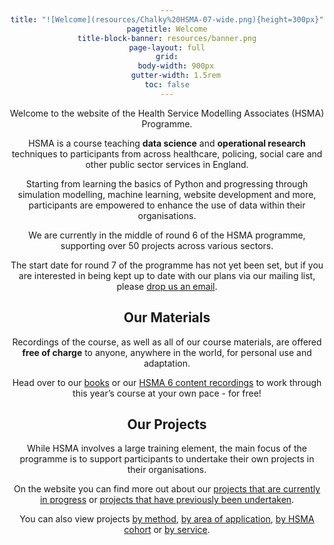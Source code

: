 ```yaml
---
title: "![Welcome](resources/Chalky%20HSMA-07-wide.png){height=300px}"
pagetitle: Welcome
title-block-banner: resources/banner.png
page-layout: full
grid:
    body-width: 900px
    gutter-width: 1.5rem
toc: false
---
```


```{=html}
<style>
body {
	text-align: center;
}
</style>
```

Welcome to the website of the Health Service Modelling Associates (HSMA) Programme.

HSMA is a course teaching **data science** and **operational research** techniques to participants from across healthcare, policing, social care and other public sector services in England.

Starting from learning the basics of Python and progressing through simulation modelling, machine learning, website development and more, participants are empowered to enhance the use of data within their organisations.

:::{.callout-important appearance="minimal"}
We are currently in the middle of round 6 of the HSMA programme, supporting over 50 projects across various sectors.

The start date for round 7 of the programme has not yet been set, but if you are interested in being kept up to date with our plans via our mailing list, please [drop us an email](mailto:penchord@exeter.ac.uk?subject=Add%20Me%20to%20the%20HSMA%20Mailing%20List%2C%20Please!&body=Please%20add%20me%20to%20the%20HSMA%20mailing%20list.%0A%0A**This%20is%20an%20automatically%20generated%20email%20from%20a%20link%20on%20the%20HSMA%20website**).

:::

## Our Materials

Recordings of the course, as well as all of our course materials, are offered **free of charge** to anyone, anywhere in the world, for personal use and adaptation.

Head over to our [books](hsma_content/books/books.qmd) or our [HSMA 6 content recordings](hsma_content/modules/modules.qmd) to work through this year's course at your own pace - for free!

## Our Projects

While HSMA involves a large training element, the main focus of the programme is to support participants to undertake their own projects in their organisations.

On the website you can find more out about our [projects that are currently in progress](previous_projects/projects_in_progress.qmd) or [projects that have previously been undertaken](previous_projects/completed_projects.qmd).

You can also view projects [by method](previous_projects/projects_by_methods.qmd), [by area of application](previous_projects/projects_by_service_area.qmd), [by HSMA cohort](previous_projects/projects_by_cohort.qmd) or [by service](previous_projects/projects_by_organisation.qmd).
